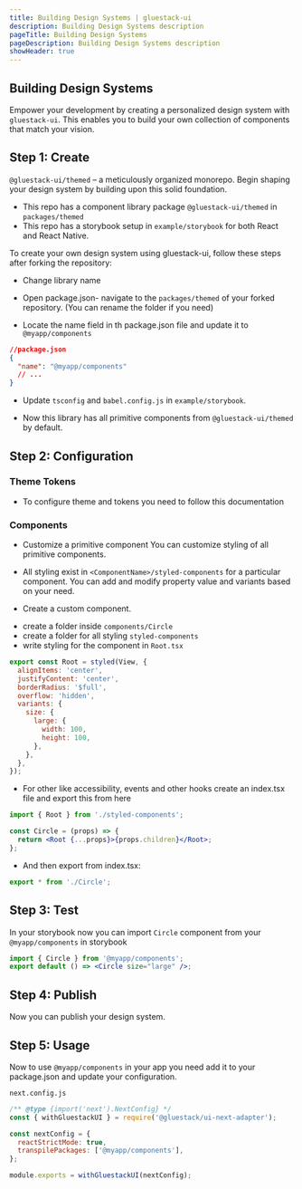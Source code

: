```yaml
---
title: Building Design Systems | gluestack-ui
description: Building Design Systems description
pageTitle: Building Design Systems
pageDescription: Building Design Systems description
showHeader: true
---
```



<Meta title="Guides/Building Design Systems" />

## Building Design Systems

Empower your development by creating a personalized design system with `gluestack-ui`.
This enables you to build your own collection of components that match your vision.

## Step 1: Create

`@gluestack-ui/themed` – a meticulously organized monorepo. Begin shaping your design system by building upon this solid foundation.

- This repo has a component library package `@gluestack-ui/themed` in `packages/themed`
- This repo has a storybook setup in `example/storybook` for both React and React Native.

To create your own design system using gluestack-ui, follow these steps after forking the repository:

- Change library name

* Open package.json-
  navigate to the `packages/themed` of your forked repository. (You can rename the folder if you need)

* Locate the name field in th package.json file and update it to `@myapp/components`

```json
//package.json
{
  "name": "@myapp/components"
  // ...
}
```

- Update `tsconfig` and `babel.config.js` in `example/storybook`.

- Now this library has all primitive components from `@gluestack-ui/themed` by default.

## Step 2: Configuration

### Theme Tokens

- To configure theme and tokens you need to follow this documentation

### Components

- Customize a primitive component
  You can customize styling of all primitive components.

* All styling exist in `<ComponentName>/styled-components` for a particular component. You can add and modify property value and variants based on your need.

- Create a custom component.

* create a folder inside `components/Circle`
* create a folder for all styling `styled-components`
* write styling for the component in `Root.tsx`

```jsx
export const Root = styled(View, {
  alignItems: 'center',
  justifyContent: 'center',
  borderRadius: '$full',
  overflow: 'hidden',
  variants: {
    size: {
      large: {
        width: 100,
        height: 100,
      },
    },
  },
});
```

- For other like accessibility, events and other hooks create an index.tsx file and export this from here

```jsx
import { Root } from './styled-components';

const Circle = (props) => {
  return <Root {...props}>{props.children}</Root>;
};
```

- And then export from index.tsx:

```jsx
export * from './Circle';
```

## Step 3: Test

In your storybook now you can import `Circle` component from your `@myapp/components` in storybook

```jsx
import { Circle } from '@myapp/components';
export default () => <Circle size="large" />;
```

## Step 4: Publish

Now you can publish your design system.

## Step 5: Usage

Now to use `@myapp/components` in your app you need add it to your package.json and update your configuration.

`next.config.js`

```jsx
/** @type {import('next').NextConfig} */
const { withGluestackUI } = require('@gluestack/ui-next-adapter');

const nextConfig = {
  reactStrictMode: true,
  transpilePackages: ['@myapp/components'],
};

module.exports = withGluestackUI(nextConfig);
```
